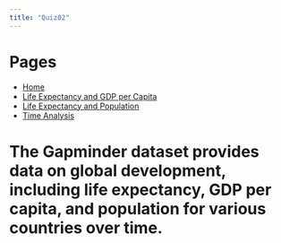 ```yaml
---
title: "Quiz02"
---
```


# Pages
- [Home](index.qmd)
- [Life Expectancy and GDP per Capita](life-gdp.qmd)
- [Life Expectancy and Population](life-population.qmd)
- [Time Analysis](country.qmd)



# The Gapminder dataset provides data on global development, including life expectancy, GDP per capita, and population for various countries over time.

